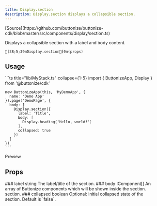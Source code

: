 ```yaml
---
title: Display.section
description: Display.section displays a collapsible section.
---
```



<FrameworkSelect>
	<FrameworkContent>
		<Fragment slot="cdk">
			[Source](https://github.com/buttonize/buttonize-cdk/blob/master/src/components/display/section.ts)
		</Fragment>
	</FrameworkContent>
</FrameworkSelect>

Displays a collapsible section with a label and body content.

```ansi frame="none"
[38;5;39mDisplay.section[0m(props)
```

## Usage

<FrameworkContent>
   <Fragment slot="cdk">
    ```ts title="lib/MyStack.ts" collapse={1-5}
    import { ButtonizeApp, Display } from '@buttonize/cdk'

    new ButtonizeApp(this, 'MyDemoApp', {
      name: 'Demo App'
    }).page('DemoPage', {
      body: [
        Display.section({
          label: 'Title',
          body: [
            Display.heading('Hello, world!')
          ],
          collapsed: true
        })
      ]
    })
    ```

   </Fragment>
</FrameworkContent>
Preview
<ComponentDemo
  components={[
    {
      typeName: 'display.section',
      props: {
      label: 'Section Title',
      body: [
        {
          typeName: 'display.heading',
          props: {
            label: 'Hello, world!'
          }
        }
      ],
        collapsed: true,
      }
    }
  ]}
/>

## Props

<FrameworkContent>
	<Fragment slot="cdk">
		<PropDescription>
			<Fragment slot="title">### label</Fragment>
			<PropMarker slot="markers" type="required" />
			<Fragment slot="type">string</Fragment>
			<Fragment slot="description">The label/title of the section.</Fragment>
		</PropDescription>
		<PropDescription>
			<Fragment slot="title">### body</Fragment>
			<PropMarker slot="markers" type="required" />
			<Fragment slot="type">IComponent[]</Fragment>
			<Fragment slot="description">
				An array of Buttonize components which will be shown inside the section.
				section.
			</Fragment>
		</PropDescription>
		<PropDescription>
			<Fragment slot="title">### collapsed</Fragment>
			<PropMarker slot="markers" type="optional" />
			<Fragment slot="type">boolean</Fragment>
			<Fragment slot="description">
				Optional: Initial collapsed state of the section. Default is `false`.
			</Fragment>
		</PropDescription>
	</Fragment>
</FrameworkContent>
